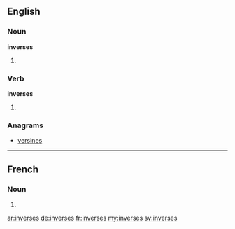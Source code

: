 ==English==

===Noun===
'''inverses'''

# {{plural of|inverse}}

===Verb===
'''inverses'''

# {{en-third-person singular of|inverse}}

===Anagrams===
* [[versines#English|versines]]

----

==French==

===Noun===
{{head|fr|g=m-p}}

# {{plural of|inverse|lang=fr}}

[[ar:inverses]]
[[de:inverses]]
[[fr:inverses]]
[[my:inverses]]
[[sv:inverses]]
